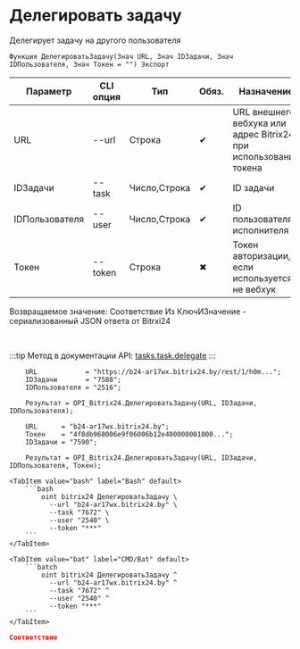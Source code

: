 ﻿---
sidebar_position: 16
description: Делегировать задачу и другие функции для работы с Bitrix24 в Открытом пакете интеграций - бесплатной open-source библиотеке интеграций для 1С:Предприятие 8, OneScript и CLI
keywords: [1C, 1С, 1С:Предприятие, 1С:Предприятие 8.3, API, Интеграция, Сервисы, Обмен, OneScript, CLI, Bitrix24]
---


# Делегировать задачу
 Делегирует задачу на другого пользователя



`Функция ДелегироватьЗадачу(Знач URL, Знач IDЗадачи, Знач IDПользователя, Знач Токен = "") Экспорт`

  | Параметр | CLI опция | Тип | Обяз. | Назначение |
  |-|-|-|-|-|
  | URL | --url | Строка | &#x2714; | URL внешнего вебхука или адрес Bitrix24 при использовании токена |
  | IDЗадачи | --task | Число,Строка | &#x2714; | ID задачи |
  | IDПользователя | --user | Число,Строка | &#x2714; | ID пользователя исполнителя |
  | Токен | --token | Строка | &#x2716; | Токен авторизации, если используется не вебхук |

  
  Возвращаемое значение:   Соответствие Из КлючИЗначение - сериализованный JSON ответа от Bitrxi24

<br/>

:::tip
Метод в документации API: [tasks.task.delegate](https://dev.1c-bitrix.ru/rest_help/tasks/task/tasks/tasks_task_delegate.php)
:::
<br/>



```bsl title="Пример использования для 1С:Предприятие/OneScript"
    URL            = "https://b24-ar17wx.bitrix24.by/rest/1/h0m...";
    IDЗадачи       = "7588";
    IDПользователя = "2516";

    Результат = OPI_Bitrix24.ДелегироватьЗадачу(URL, IDЗадачи, IDПользователя);

    URL      = "b24-ar17wx.bitrix24.by";
    Токен    = "4f8db968006e9f06006b12e400000001000...";
    IDЗадачи = "7590";

    Результат = OPI_Bitrix24.ДелегироватьЗадачу(URL, IDЗадачи, IDПользователя, Токен);
```
    

 <Tabs>
  
    <TabItem value="bash" label="Bash" default>
        ```bash
            oint bitrix24 ДелегироватьЗадачу \
              --url "b24-ar17wx.bitrix24.by" \
              --task "7672" \
              --user "2540" \
              --token "***"
        ```
    </TabItem>
  
    <TabItem value="bat" label="CMD/Bat" default>
        ```batch
            oint bitrix24 ДелегироватьЗадачу ^
              --url "b24-ar17wx.bitrix24.by" ^
              --task "7672" ^
              --user "2540" ^
              --token "***"
        ```
    </TabItem>
</Tabs>


```json title="Результат"
Соответствие
```
